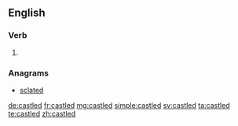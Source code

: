 ==English==

===Verb===
{{head|en}}

# {{en-past of|castle}}

===Anagrams===
* [[sclated#English|sclated]]

[[de:castled]]
[[fr:castled]]
[[mg:castled]]
[[simple:castled]]
[[sv:castled]]
[[ta:castled]]
[[te:castled]]
[[zh:castled]]